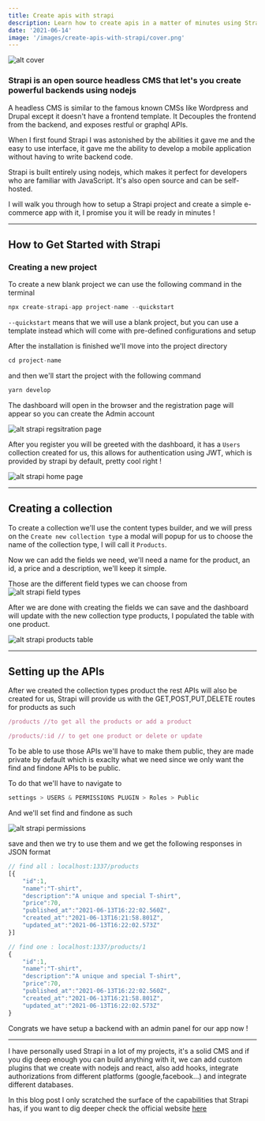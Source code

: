 ```yaml
---
title: Create apis with strapi
description: Learn how to create apis in a matter of minutes using Strapi !
date: '2021-06-14'
image: '/images/create-apis-with-strapi/cover.png'
---
```


![alt cover](/images/create-apis-with-strapi/cover.png)

### Strapi is an open source headless CMS that let's you create powerful backends using nodejs

A headless CMS is similar to the famous known CMSs like Wordpress and Drupal except it doesn't have a frontend template.
It Decouples the frontend from the backend, and exposes restful or graphql APIs.

When I first found Strapi I was astonished by the abilities it gave me and the easy to use interface, it gave me the ability to
develop a mobile application without having to write backend code.

Strapi is built entirely using nodejs, which makes it perfect for developers who are familiar with JavaScript. 
It's also open source and can be self-hosted.

I will walk you through how to setup a Strapi project and create a simple e-commerce app with it, I promise you it will be ready in minutes !

---

## How to Get Started with Strapi

### Creating a new project

To create a new blank project we can use the following command in the terminal

```js
npx create-strapi-app project-name --quickstart
```

`--quickstart` means that we will use a blank project, but you can use a template instead which will come with
pre-defined configurations and setup

After the installation is finished we'll move into the project directory

```js
cd project-name
```
and then we'll start the project with the following command

```js
yarn develop
```
The dashboard will open in the browser and the registration page will appear so you can 
create the Admin account

![alt strapi regsitration page](/images/create-apis-with-strapi/register-admin.png)

After you register you will be greeted with the dashboard, it has a `Users` collection created for us, 
this allows for authentication using JWT, which is provided by strapi by default, pretty cool right !

![alt strapi home page](/images/create-apis-with-strapi/homepage.png)

---

## Creating a collection

To create a collection we'll use the content types builder, and we will press on the `Create new collection type`
a modal will popup for us to choose the name of the collection type, I will call it `Products`.

Now we can add the fields we need, we'll need a name for the product, an id, a price and a description, 
we'll keep it simple.

Those are the different field types we can choose from 
![alt strapi field types](/images/create-apis-with-strapi/field-types.png)

After we are done with creating the fields we can save and the dashboard will update with the new collection type products, 
I populated the table with one product.

![alt strapi products table](/images/create-apis-with-strapi/products.png)

---

## Setting up the APIs

After we created the collection types product the rest APIs will also be created for us, Strapi will provide us with the
GET,POST,PUT,DELETE routes for products as such

```js
/products //to get all the products or add a product 

/products/:id // to get one product or delete or update
```
To be able to use those APIs we'll have to make them public, they are made private by default which is exaclty what we need
since we only want the find and findone APIs to be public.

To do that we'll have to navigate to 

```js
settings > USERS & PERMISSIONS PLUGIN > Roles > Public
```
And we'll set find and findone as such

![alt strapi permissions](/images/create-apis-with-strapi/permissions.png)

save and then we try to use them and we get the following responses in JSON format

```js
// find all : localhost:1337/products
[{
    "id":1,
    "name":"T-shirt",
    "description":"A unique and special T-shirt",
    "price":70,
    "published_at":"2021-06-13T16:22:02.560Z",
    "created_at":"2021-06-13T16:21:58.801Z",
    "updated_at":"2021-06-13T16:22:02.573Z"
}]

// find one : localhost:1337/products/1
{
    "id":1,
    "name":"T-shirt",
    "description":"A unique and special T-shirt",
    "price":70,
    "published_at":"2021-06-13T16:22:02.560Z",
    "created_at":"2021-06-13T16:21:58.801Z",
    "updated_at":"2021-06-13T16:22:02.573Z"
}

```

Congrats we have setup a backend with an admin panel for our app now !

---

I have personally used Strapi in a lot of my projects, it's a solid CMS and if you dig deep enough you can build anything with it,
we can add custom plugins that we create with nodejs and react, also add hooks, integrate authorizations from different platforms (google,facebook...) and integrate different databases.

In this blog post I only scratched the surface of the capabilities that Strapi has, if you want to dig deeper check the official website <a href="https://strapi.io/" target="blank">here</a>






